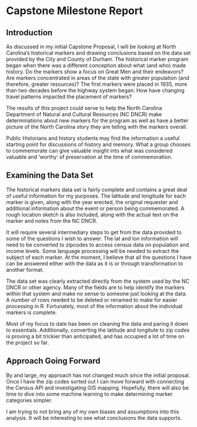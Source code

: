 # Capstone Milestone Report

## Introduction

As discussed in my initial Capstone Proposal, I will be looking at North Carolina's historical markers and drawing conclusions based on the data set provided by the City and County of Durham. The historical marker program began when there was a different conception about what (and who) made history. Do the markers show a focus on Great Men and their endeavors? Are markers concentrated in areas of the state with greater population (and therefore, greater resources)? The first markers were placed in 1935, more than two decades before the highway system began. How have changing travel patterns impacted the placement of markers? 

The results of this project could serve to help the North Carolina Department of Natural and Cultural Resources (NC DNCR) make determinations about new markers for the program as well as have a better picture of the North Carolina story they are telling with the markers overall.

Public Historians and history students may find the information a useful starting point for discussions of history and memory. What a group chooses to commemorate can give valuable insight into what was considered valuable and 'worthy' of preservation at the time of commemoration. 

## Examining the Data Set

The historical markers data set is fairly complete and contains a great deal of useful information for my purposes. The latitude and longitude for each marker is given, along with the year erected, the original requester and additional information about the event or person being commemorated. A rough location sketch is also included, along with the actual text on the marker and notes from the NC DNCR. 

It will require several intermediary steps to get from the data provided to some of the questions I wish to answer. The lat and lon information will need to be converted to zipcodes to access census data on population and income levels. Some language processing will be needed to extract the subject of each marker. At the moment, I believe that all the questions I have can be answered either with the data as it is or through transformation to another format.

The data set was clearly extracted directly from the system used by the NC DNCR or other agency. Many of the fields are to help identify the markers within that system and make no sense to someone just looking at the data. A number of rows needed to be deleted or renamed to make for easier processing in R. Fortunately, most of the information about the individual markers is complete. 

Most of my focus to date has been on cleaning the data and paring it down to essentials. Additionally, converting the latitude and longitute to zip codes is proving a bit trickier than anticipated, and has occupied a lot of time on the project so far. 

## Approach Going Forward

By and large, my approach has not changed much since the initial proposal. Once I have the zip codes sorted out I can move forward with connecting the Census API and investigating GIS mapping. Hopefully, there will also be time to dive into some machine learning to make determining marker categories simpler. 

I am trying to not bring any of my own biases and assumptions into this analysis. It will be interesting to see what conclusions the data supports. 